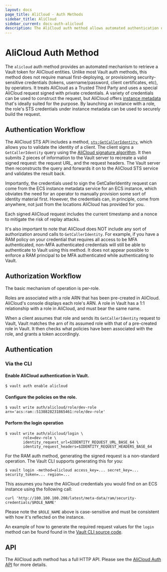 ```yaml
---
layout: docs
page_title: AliCloud - Auth Methods
sidebar_title: AliCloud
sidebar_current: docs-auth-alicloud
description: The AliCloud auth method allows automated authentication of AliCloud entities.
---
```


# AliCloud Auth Method

The `alicloud` auth method provides an automated mechanism to retrieve
a Vault token for AliCloud entities. Unlike most Vault auth methods, this 
method does not require manual first-deploying, or provisioning 
security-sensitive credentials (tokens, username/password, client certificates, 
etc), by operators. It treats AliCloud as a Trusted Third Party and uses a 
special AliCloud request signed with private credentials. A variety of credentials 
can be used to construct the request, but AliCloud offers 
[instance metadata](https://www.alibabacloud.com/help/faq-detail/49122.htm) 
that's ideally suited for the purpose. By launching an instance with a role,
the role's STS credentials under instance metadata can be used to securely 
build the request.

## Authentication Workflow

The AliCloud STS API includes a method,
[`sts:GetCallerIdentity`](https://www.alibabacloud.com/help/doc-detail/43767.htm),
which allows you to validate the identity of a client. The client signs
a `GetCallerIdentity` query using the [AliCloud signature
algorithm](https://www.alibabacloud.com/help/doc-detail/67332.htm). It then 
submits 2 pieces of information to the Vault server to recreate a valid signed 
request: the request URL, and the request headers. The Vault server then 
reconstructs the query and forwards it on to the AliCloud STS service and validates 
the result back.

Importantly, the credentials used to sign the GetCallerIdentity request can come
from the ECS instance metadata service for an ECS instance, which obviates the
need for an operator to manually provision some sort of identity material first.
However, the credentials can, in principle, come from anywhere, not just from
the locations AliCloud has provided for you.

Each signed AliCloud request includes the current timestamp and a nonce to mitigate 
the risk of replay attacks.

It's also important to note that AliCloud does NOT include any sort
of authorization around calls to `GetCallerIdentity`. For example, if you have
a RAM policy on your credential that requires all access to be MFA authenticated,
non-MFA authenticated credentials will still be able to authenticate to Vault 
using this method. It does not appear possible to enforce a RAM principal to be 
MFA authenticated while authenticating to Vault.

## Authorization Workflow

The basic mechanism of operation is per-role. 

Roles are associated with a role ARN that has been pre-created in AliCloud. 
AliCloud's console displays each role's ARN. A role in Vault has a 1:1 relationship
with a role in AliCloud, and must bear the same name.

When a client assumes that role and sends its `GetCallerIdentity` request to Vault,
Vault matches the arn of its assumed role with that of a pre-created role in Vault.
It then checks what policies have been associated with the role, and grants a
token accordingly.

## Authentication

### Via the CLI

#### Enable AliCloud authentication in Vault.

```
$ vault auth enable alicloud
```

#### Configure the policies on the role.

```
$ vault write auth/alicloud/role/dev-role arn='acs:ram::5138828231865461:role/dev-role'
```

#### Perform the login operation

```
$ vault write auth/alicloud/login \
        role=dev-role \
        identity_request_url=$IDENTITY_REQUEST_URL_BASE_64 \
        identity_request_headers=$IDENTITY_REQUEST_HEADERS_BASE_64
```

For the RAM auth method, generating the signed request is a non-standard
operation. The Vault CLI supports generating this for you:

```
$ vault login -method=alicloud access_key=... secret_key=... security_token=... region=...
```

This assumes you have the AliCloud credentials you would find on an ECS instance using the 
following call:
```
curl 'http://100.100.100.200/latest/meta-data/ram/security-credentials/$ROLE_NAME'
```
Please note the `$ROLE_NAME` above is case-sensitive and must be consistent with how it's reflected
on the instance.

An example of how to generate the required request values for the `login` method
can be found found in the 
[Vault CLI source code](https://github.com/hashicorp/vault-plugin-auth-alicloud/blob/master/tools/tools.go).

## API

The AliCloud auth method has a full HTTP API. Please see the
[AliCloud Auth API](/api/auth/alicloud/index.html) for more
details.
